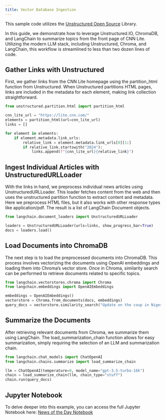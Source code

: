 ```yaml
---
title: Vector Database Ingestion
---
```


<Note> This sample code utilizes the [Unstructured Open Source](/open-source/introduction/overview "Open Source") Library. </Note>

In this guide, we demonstrate how to leverage Unstructured.IO, ChromaDB, and LangChain to summarize topics from the front page of CNN Lite. Utilizing the modern LLM stack, including Unstructured, Chroma, and LangChain, this workflow is streamlined to less than two dozen lines of code.

## Gather Links with Unstructured

First, we gather links from the CNN Lite homepage using the partition\_html function from Unstructured. When Unstructured partitions HTML pages, links are included in the metadata for each element, making link collection straightforward.

```python
from unstructured.partition.html import partition_html

cnn_lite_url = "https://lite.cnn.com/"
elements = partition_html(url=cnn_lite_url)
links = []

for element in elements:
    if element.metadata.link_urls:
        relative_link = element.metadata.link_urls[0][1:]
        if relative_link.startswith("2024"):
            links.append(f"{cnn_lite_url}{relative_link}")

```


## Ingest Individual Articles with UnstructuredURLLoader

With the links in hand, we preprocess individual news articles using UnstructuredURLLoader. This loader fetches content from the web and then uses the unstructured partition function to extract content and metadata. Here we preprocess HTML files, but it also works with other response types like application/pdf. The result is a list of LangChain Document objects.

```python
from langchain.document_loaders import UnstructuredURLLoader

loaders = UnstructuredURLLoader(urls=links, show_progress_bar=True)
docs = loaders.load()

```


## Load Documents into ChromaDB

The next step is to load the preprocessed documents into ChromaDB. This process involves vectorizing the documents using OpenAI embeddings and loading them into Chroma’s vector store. Once in Chroma, similarity search can be performed to retrieve documents related to specific topics.

```python
from langchain.vectorstores.chroma import Chroma
from langchain.embeddings import OpenAIEmbeddings

embeddings = OpenAIEmbeddings()
vectorstore = Chroma.from_documents(docs, embeddings)
query_docs = vectorstore.similarity_search("Update on the coup in Niger.", k=1)

```


## Summarize the Documents

After retrieving relevant documents from Chroma, we summarize them using LangChain. The load\_summarization\_chain function allows for easy summarization, simply requiring the selection of an LLM and summarization chain.

```python
from langchain.chat_models import ChatOpenAI
from langchain.chains.summarize import load_summarize_chain

llm = ChatOpenAI(temperature=0, model_name="gpt-3.5-turbo-16k")
chain = load_summarize_chain(llm, chain_type="stuff")
chain.run(query_docs)

```


## Jupyter Notebook

To delve deeper into this example, you can access the full Jupyter Notebook here: [News of the Day Notebook](https://github.com/Unstructured-IO/unstructured/blob/main/examples/chroma-news-of-the-day/news-of-the-day.ipynb)